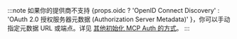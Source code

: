 :::note
如果你的提供商不支持 {props.oidc ? 'OpenID Connect Discovery' : 'OAuth 2.0 授权服务器元数据 (Authorization Server Metadata)' }，你可以手动指定元数据 URL 或端点。详见 [其他初始化 MCP Auth 的方式](../../configure-server/mcp-auth.mdx#other-ways)。
:::